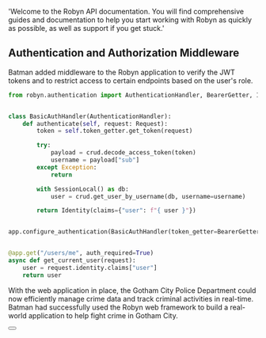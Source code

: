   'Welcome to the Robyn API documentation. You will find comprehensive guides and documentation to help you start working with Robyn as quickly as possible, as well as support if you get stuck.'

## Authentication and Authorization Middleware
Batman added middleware to the Robyn application to verify the JWT tokens and to restrict access to certain endpoints based on the user's role.


```python {{ title: 'Setting up Authentication Middlewares' }}
from robyn.authentication import AuthenticationHandler, BearerGetter, Identity


class BasicAuthHandler(AuthenticationHandler):
    def authenticate(self, request: Request):
        token = self.token_getter.get_token(request)

        try:
            payload = crud.decode_access_token(token)
            username = payload["sub"]
        except Exception:
            return

        with SessionLocal() as db:
            user = crud.get_user_by_username(db, username=username)

        return Identity(claims={"user": f"{ user }"})


app.configure_authentication(BasicAuthHandler(token_getter=BearerGetter()))


@app.get("/users/me", auth_required=True)
async def get_current_user(request):
    user = request.identity.claims["user"]
    return user


```

With the web application in place, the Gotham City Police Department could now efficiently manage crime data and track criminal activities in real-time. Batman had successfully used the Robyn web framework to build a real-world application to help fight crime in Gotham City.




<div className="not-prose">
  <Button
    href="/documentation/en/example_app/real_time_notifications"
    variant="text"
    arrow="right"
    children="Checkout the real time notifications"
  />
</div>


